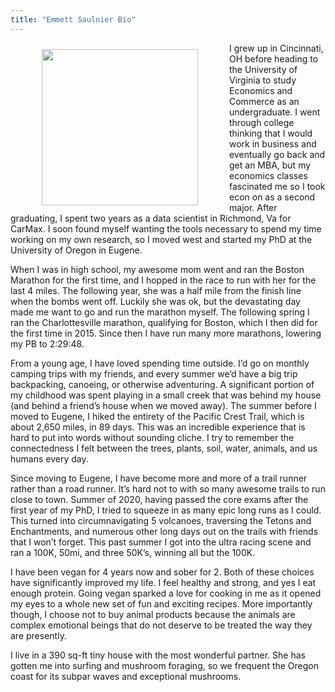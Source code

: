 ```yaml
---
title: "Emmett Saulnier Bio"
---
```


<img align="left" src="images/emmett-canyons.jpg" width = "250" HSPACE = "50" VSPACE = "10">

I grew up in Cincinnati, OH before heading to the University of Virginia to study Economics and Commerce as an undergraduate. I went through college thinking that I would work in business and eventually go back and get an MBA, but my economics classes fascinated me so I took econ on as a second major. After graduating, I spent two years as a data scientist in Richmond, Va for CarMax. I soon found myself wanting the tools necessary to spend my time working on my own research, so I moved west and started my PhD at the University of Oregon in Eugene. 

When I was in high school, my awesome mom went and ran the Boston Marathon for the first time, and I hopped in the race to run with her for the last 4 miles. The following year, she was a half mile from the finish line when the bombs went off. Luckily she was ok, but the devastating day made me want to go and run the marathon myself. The following spring I ran the Charlottesville marathon, qualifying for Boston, which I then did for the first time in 2015. Since then I have run many more marathons, lowering my PB to 2:29:48.  

From a young age, I have loved spending time outside. I'd go on monthly camping trips with my friends, and every summer we'd have a big trip backpacking, canoeing, or otherwise adventuring. A significant portion of my childhood was spent playing in a small creek that was behind my house (and behind a friend's house when we moved away). The summer before I moved to Eugene, I hiked the entirety of the Pacific Crest Trail, which is about 2,650 miles, in 89 days. This was an incredible experience that is hard to put into words without sounding cliche. I try to remember the connectedness I felt between the trees, plants, soil, water, animals, and us humans every day. 

Since moving to Eugene, I have become more and more of a trail runner rather than a road runner. It's hard not to with so many awesome trails to run close to town. Summer of 2020, having passed the core exams after the first year of my PhD, I tried to squeeze in as many epic long runs as I could. This turned into circumnavigating 5 volcanoes, traversing the Tetons and Enchantments, and numerous other long days out on the trails with friends that I won't forget. This past summer I got into the ultra racing scene and ran a 100K, 50mi, and three 50K's, winning all but the 100K. 

I have been vegan for 4 years now and sober for 2. Both of these choices have significantly improved my life. I feel healthy and strong, and yes I eat enough protein. Going vegan sparked a love for cooking in me as it opened my eyes to a whole new set of fun and exciting recipes. More importantly though, I choose not to buy animal products because the animals are complex emotional beings that do not deserve to be treated the way they are presently.

I live in a 390 sq-ft tiny house with the most wonderful partner. She has gotten me into surfing and mushroom foraging, so we frequent the Oregon coast for its subpar waves and exceptional mushrooms.    


